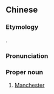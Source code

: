 {{also|曼彻斯特}}
==Chinese==
{{zh-forms|s=曼彻斯特|gloss=-}}

===Etymology===
{{bor|zh|en|Manchester}}.

===Pronunciation===
{{zh-pron
|m=Mànchèsītè
|c=maan6 cit3 si1 dak6
|cat=pn
}}

===Proper noun===
{{zh-proper noun}}

# [[Manchester]]

{{zh-cat|Cities in England}}